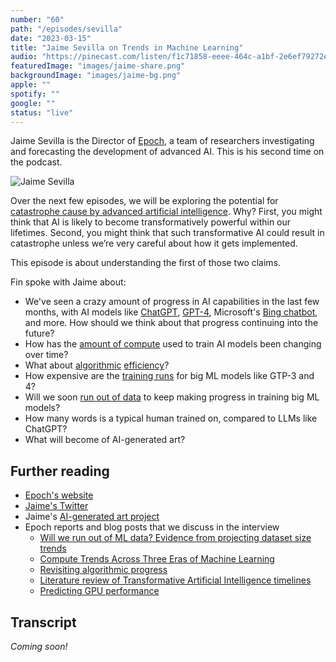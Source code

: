 ```yaml
---
number: "60"
path: "/episodes/sevilla"
date: "2023-03-15"
title: "Jaime Sevilla on Trends in Machine Learning"
audio: "https://pinecast.com/listen/f1c71858-eeee-464c-a1bf-2e6ef79272e5.mp3"
featuredImage: "images/jaime-share.png"
backgroundImage: "images/jaime-bg.png"
apple: ""
spotify: ""
google: ""
status: "live"
---
```


Jaime Sevilla is the Director of [Epoch](https://epochai.org/), a team of researchers investigating and forecasting the development of advanced AI. This is his second time on the podcast.

<div class="episode-image_variable">

![Jaime Sevilla](images/jaime.jpg)

</div>

Over the next few episodes, we will be exploring the potential for [catastrophe cause by advanced artificial intelligence](https://80000hours.org/problem-profiles/artificial-intelligence/). Why? First, you might think that AI is likely to become transformatively powerful within our lifetimes. Second, you might think that such transformative AI could result in catastrophe unless we’re very careful about how it gets implemented.

This episode is about understanding the first of those two claims.

Fin spoke with Jaime about:

- We've seen a crazy amount of progress in AI capabilities in the last few months, with AI models like [ChatGPT](https://openai.com/blog/chatgpt), [GPT-4](https://openai.com/research/gpt-4), Microsoft's [Bing chatbot](https://blogs.microsoft.com/blog/2023/02/07/reinventing-search-with-a-new-ai-powered-microsoft-bing-and-edge-your-copilot-for-the-web/), and more. How should we think about that progress continuing into the future?
- How has the [amount of compute](https://epochai.org/blog/compute-trends) used to train AI models been changing over time?
- What about [algorithmic](https://epochai.org/blog/revisiting-algorithmic-progress) [efficiency](https://epochai.org/blog/revisiting-algorithmic-progress)?
- How expensive are the [training runs](https://epochai.org/blog/trends-in-the-dollar-training-cost-of-machine-learning-systems) for big ML models like GTP-3 and 4?
- Will we soon [run out of data](https://epochai.org/blog/will-we-run-out-of-ml-data-evidence-from-projecting-dataset) to keep making progress in training big ML models?
- How many words is a typical human trained on, compared to LLMs like ChatGPT?
- What will become of AI-generated art?

## Further reading

- [Epoch's website](https://epochai.org/)
- [Jaime's Twitter](https://twitter.com/Jsevillamol)
- Jaime's [AI-generated art project](https://www.connectomeart.com/)
- Epoch reports and blog posts that we discuss in the interview
  - [Will we run out of ML data? Evidence from projecting dataset size trends](https://epochai.org/blog/will-we-run-out-of-ml-data-evidence-from-projecting-dataset)
  - [Compute Trends Across Three Eras of Machine Learning](https://epochai.org/blog/compute-trends)
  - [Revisiting algorithmic progress](https://epochai.org/blog/revisiting-algorithmic-progress)
  - [Literature review of Transformative Artificial Intelligence timelines](https://epochai.org/blog/literature-review-of-transformative-artificial-intelligence-timelines)
  - [Predicting GPU performance](https://epochai.org/blog/predicting-gpu-performance)

## Transcript

*Coming soon!*

